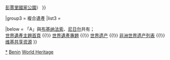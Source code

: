 {{Navbox
|name  = 貝南世界遺產
|title = {{BEN}}[[世界遗产]]
|state = autocollapse
|image = {{location map+ |Benin |caption= |places=
<!-- 文化遺產 /-->
             {{location map~ |Benin |label=323 |position= |link=阿波美王宫 |mark=Blue 0080ff pog.svg 
                |lat_deg=7 |lat_min=10 |lat_sec=60 |lat_dir=N
                |lon_deg=1 |lon_min=58 |lon_sec=60 |lon_dir=E
             }}
         }}

|basestyle  = background:#D1E5F2;
|titlestyle = background-color: #B5D8EF
|belowstyle = font-size:85%;

|group1 = 文化遺產
|list1  = <div>
{{nowrap|{{colortext|323|c=blue}}：[[阿波美王宫]]}}
</div>

|group2 = 自然遺產
|list2  = <div>
{{nowrap|{{colortext|749|c=limegreen}}{{smallsup|A}}：[[W-阿尔利-彭贾里跨国联合公园]]<small>（[[W国家公园]]{{·}}[[阿爾利國家公園]]{{·}}[[彭賈里國家公園]]）</small>  }}
</div>

|group3 = 複合遺產
|list3  = 

|below = 「A」與[[布基纳法索]]、[[尼日尔]]共有；<br>
[[Portal:世界遗产|世界遺產主題首頁]] {{!}} [[WikiProject:世界遗产|世界遺產專題]] {{!}} [[世界遗产]] {{!}} [[非洲世界遗产列表]] {{!}} [[:Commons:Category:World Heritage Sites in Benin|维基共享资源]]
}}<noinclude>
{{collapsible option}}
[[Category:贝宁世界遗产|*]]
[[Category:非洲世界遺產模板|Benin]]
[[Category:貝南模板|World Heritage]]
</noinclude>
